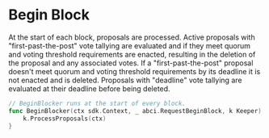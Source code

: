 



# Begin Block

At the start of each block, proposals are processed. Active proposals with "first-past-the-post" vote tallying are evaluated and if they meet quorum and voting threshold requirements are enacted, resulting in the deletion of the proposal and any associated votes. If a "first-past-the-post" proposal doesn't meet quorum and voting threshold requirements by its deadline it is not enacted and is deleted. Proposals with "deadline" vote tallying are evaluated at their deadline before being deleted.

```go
// BeginBlocker runs at the start of every block.
func BeginBlocker(ctx sdk.Context, _ abci.RequestBeginBlock, k Keeper) {
	k.ProcessProposals(ctx)
}
```


